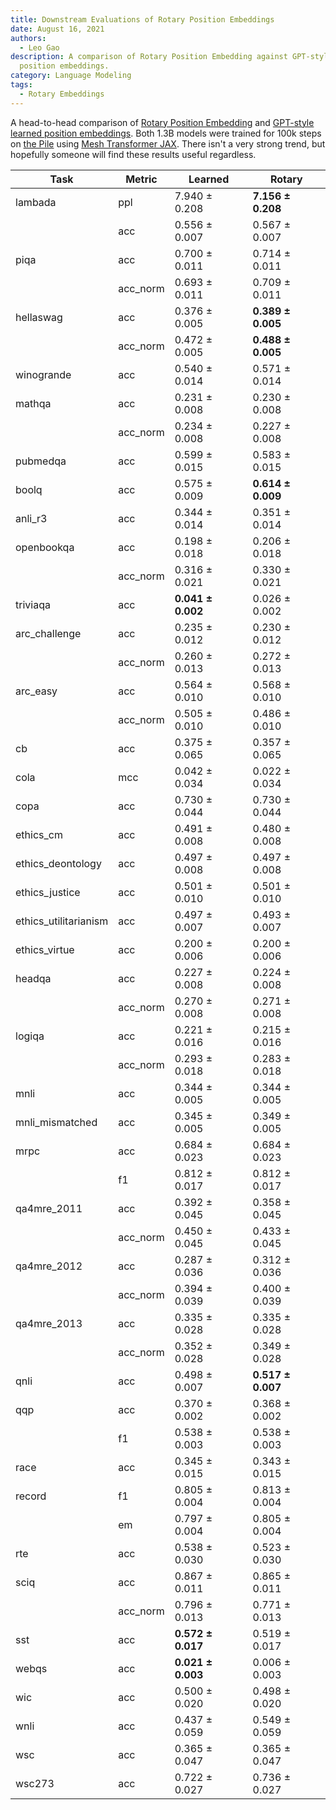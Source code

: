 ```yaml
---
title: Downstream Evaluations of Rotary Position Embeddings
date: August 16, 2021
authors:
  - Leo Gao
description: A comparison of Rotary Position Embedding against GPT-style learned
  position embeddings.
category: Language Modeling
tags:
  - Rotary Embeddings
---
```


A head-to-head comparison of [Rotary Position Embedding](https://arxiv.org/abs/2104.09864) and [GPT-style learned position embeddings](https://s3-us-west-2.amazonaws.com/openai-assets/research-covers/language-unsupervised/language_understanding_paper.pdf). Both 1.3B models were trained for 100k steps on [the Pile](https://pile.eleuther.ai) using [Mesh Transformer JAX](https://github.com/kingoflolz/mesh-transformer-jax). There isn't a very strong trend, but hopefully someone will find these results useful regardless.

| Task                  | Metric   | Learned           | Rotary            |
| --------------------- | -------- | ----------------- | ----------------- |
| lambada               | ppl      | 7.940 ± 0.208     | **7.156 ± 0.208** |
|                       | acc      | 0.556 ± 0.007     | 0.567 ± 0.007     |
| piqa                  | acc      | 0.700 ± 0.011     | 0.714 ± 0.011     |
|                       | acc_norm | 0.693 ± 0.011     | 0.709 ± 0.011     |
| hellaswag             | acc      | 0.376 ± 0.005     | **0.389 ± 0.005** |
|                       | acc_norm | 0.472 ± 0.005     | **0.488 ± 0.005** |
| winogrande            | acc      | 0.540 ± 0.014     | 0.571 ± 0.014     |
| mathqa                | acc      | 0.231 ± 0.008     | 0.230 ± 0.008     |
|                       | acc_norm | 0.234 ± 0.008     | 0.227 ± 0.008     |
| pubmedqa              | acc      | 0.599 ± 0.015     | 0.583 ± 0.015     |
| boolq                 | acc      | 0.575 ± 0.009     | **0.614 ± 0.009** |
| anli_r3               | acc      | 0.344 ± 0.014     | 0.351 ± 0.014     |
| openbookqa            | acc      | 0.198 ± 0.018     | 0.206 ± 0.018     |
|                       | acc_norm | 0.316 ± 0.021     | 0.330 ± 0.021     |
| triviaqa              | acc      | **0.041 ± 0.002** | 0.026 ± 0.002     |
| arc_challenge         | acc      | 0.235 ± 0.012     | 0.230 ± 0.012     |
|                       | acc_norm | 0.260 ± 0.013     | 0.272 ± 0.013     |
| arc_easy              | acc      | 0.564 ± 0.010     | 0.568 ± 0.010     |
|                       | acc_norm | 0.505 ± 0.010     | 0.486 ± 0.010     |
| cb                    | acc      | 0.375 ± 0.065     | 0.357 ± 0.065     |
| cola                  | mcc      | 0.042 ± 0.034     | 0.022 ± 0.034     |
| copa                  | acc      | 0.730 ± 0.044     | 0.730 ± 0.044     |
| ethics_cm             | acc      | 0.491 ± 0.008     | 0.480 ± 0.008     |
| ethics_deontology     | acc      | 0.497 ± 0.008     | 0.497 ± 0.008     |
| ethics_justice        | acc      | 0.501 ± 0.010     | 0.501 ± 0.010     |
| ethics_utilitarianism | acc      | 0.497 ± 0.007     | 0.493 ± 0.007     |
| ethics_virtue         | acc      | 0.200 ± 0.006     | 0.200 ± 0.006     |
| headqa                | acc      | 0.227 ± 0.008     | 0.224 ± 0.008     |
|                       | acc_norm | 0.270 ± 0.008     | 0.271 ± 0.008     |
| logiqa                | acc      | 0.221 ± 0.016     | 0.215 ± 0.016     |
|                       | acc_norm | 0.293 ± 0.018     | 0.283 ± 0.018     |
| mnli                  | acc      | 0.344 ± 0.005     | 0.344 ± 0.005     |
| mnli_mismatched       | acc      | 0.345 ± 0.005     | 0.349 ± 0.005     |
| mrpc                  | acc      | 0.684 ± 0.023     | 0.684 ± 0.023     |
|                       | f1       | 0.812 ± 0.017     | 0.812 ± 0.017     |
| qa4mre_2011           | acc      | 0.392 ± 0.045     | 0.358 ± 0.045     |
|                       | acc_norm | 0.450 ± 0.045     | 0.433 ± 0.045     |
| qa4mre_2012           | acc      | 0.287 ± 0.036     | 0.312 ± 0.036     |
|                       | acc_norm | 0.394 ± 0.039     | 0.400 ± 0.039     |
| qa4mre_2013           | acc      | 0.335 ± 0.028     | 0.335 ± 0.028     |
|                       | acc_norm | 0.352 ± 0.028     | 0.349 ± 0.028     |
| qnli                  | acc      | 0.498 ± 0.007     | **0.517 ± 0.007** |
| qqp                   | acc      | 0.370 ± 0.002     | 0.368 ± 0.002     |
|                       | f1       | 0.538 ± 0.003     | 0.538 ± 0.003     |
| race                  | acc      | 0.345 ± 0.015     | 0.343 ± 0.015     |
| record                | f1       | 0.805 ± 0.004     | 0.813 ± 0.004     |
|                       | em       | 0.797 ± 0.004     | 0.805 ± 0.004     |
| rte                   | acc      | 0.538 ± 0.030     | 0.523 ± 0.030     |
| sciq                  | acc      | 0.867 ± 0.011     | 0.865 ± 0.011     |
|                       | acc_norm | 0.796 ± 0.013     | 0.771 ± 0.013     |
| sst                   | acc      | **0.572 ± 0.017** | 0.519 ± 0.017     |
| webqs                 | acc      | **0.021 ± 0.003** | 0.006 ± 0.003     |
| wic                   | acc      | 0.500 ± 0.020     | 0.498 ± 0.020     |
| wnli                  | acc      | 0.437 ± 0.059     | 0.549 ± 0.059     |
| wsc                   | acc      | 0.365 ± 0.047     | 0.365 ± 0.047     |
| wsc273                | acc      | 0.722 ± 0.027     | 0.736 ± 0.027     |
